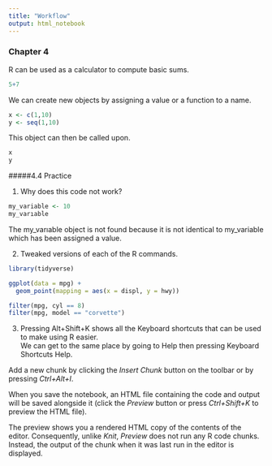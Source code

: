 ```yaml
---
title: "Workflow"
output: html_notebook
---
```


### Chapter 4

R can be used as a calculator to compute basic sums. 

```r
5+7 
```

We can create new objects by assigning a value or a function to a name.

```r
x <- c(1,10)
y <- seq(1,10)
```

This object can then be called upon.

```r
x
y
```


#####4.4 Practice

1. Why does this code not work? 

```r
my_variable <- 10
my_varıable
```

The my_varıable object is not found because it is not identical to my_variable which has been assigned a value.

2. Tweaked versions of each of the R commands.

```r
library(tidyverse)

ggplot(data = mpg) + 
  geom_point(mapping = aes(x = displ, y = hwy))

filter(mpg, cyl == 8)
filter(mpg, model == "corvette")
```

3.
Pressing Alt+Shift+K shows all the Keyboard shortcuts that can be used to make using R easier.  
We can get to the same place by going to Help then pressing Keyboard Shortcuts Help.

Add a new chunk by clicking the *Insert Chunk* button on the toolbar or by pressing *Ctrl+Alt+I*.

When you save the notebook, an HTML file containing the code and output will be saved alongside it (click the *Preview* button or press *Ctrl+Shift+K* to preview the HTML file).

The preview shows you a rendered HTML copy of the contents of the editor. Consequently, unlike *Knit*, *Preview* does not run any R code chunks. Instead, the output of the chunk when it was last run in the editor is displayed.

